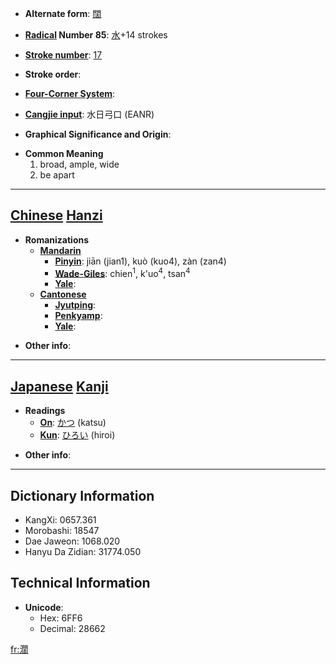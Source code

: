 * '''Alternate form''': [[闊]]

* '''[[Wiktionary:Chinese radical index| Radical]] Number 85''': [[Wiktionary:Chinese radical index 水|水]]+14 strokes

* '''[[Wiktionary:Chinese total strokes index|Stroke number]]''': [[Wiktionary:Chinese total strokes index 17|17]]

* '''Stroke order''': 

* '''[[Wiktionary:Chinese four corner index|Four-Corner System]]''': 

* '''[[Wiktionary:Chinese Cangjie index|Cangjie input]]''': 水日弓口 (EANR)

* '''Graphical Significance and Origin''': 

* '''Common Meaning'''
*#broad, ample, wide
*# be apart


----

== [[Chinese]] [[Hanzi]] ==

* '''Romanizations'''
** '''[[Mandarin]]'''
*** '''[[Pinyin]]''': jiān (jian1), kuò (kuo4), zàn (zan4)
*** '''[[Wade-Giles]]''': chien<sup>1</sup>, k'uo<sup>4</sup>, tsan<sup>4</sup>
*** '''[[Yale]]''': 
** '''[[Cantonese]]'''
*** '''[[Jyutping]]''':
*** '''[[Penkyamp]]''': 
*** '''[[Yale]]''': 

* '''Other info''': 

----

== [[Japanese]] [[Kanji]] ==

* '''Readings'''
** '''[[On]]''': [[かつ]] (katsu)
** '''[[Kun]]''': [[ひろい]] (hiroi)

* '''Other info''':  

----

== Dictionary Information ==

* KangXi: 0657.361
* Morobashi: 18547
* Dae Jaweon: 1068.020
* Hanyu Da Zidian: 31774.050

== Technical Information ==

* '''Unicode''':
** Hex: 6FF6
** Decimal: 28662

[[fr:濶]]